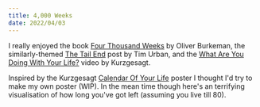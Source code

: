```yaml
---
title: 4,000 Weeks
date: 2022/04/03
---
```


I really enjoyed the book [Four Thousand Weeks](https://www.amazon.co.uk/Four-Thousand-Weeks-Time-How/dp/1847924018) by Oliver Burkeman, the similarly-themed [The Tail End](https://waitbutwhy.com/2015/12/the-tail-end.html) post by Tim Urban, and the [What Are You Doing With Your Life?](https://www.youtube.com/watch?v=JXeJANDKwDc) video by Kurzgesagt.

Inspired by the Kurzgesagt [Calendar Of Your Life](https://shop-eu.kurzgesagt.org/collections/posters/products/lifespan-calendar-poster?variant=39593533735101) poster I thought I'd try to make my own poster (WIP). In the mean time though here's an terrifying visualisation of how long you've got left (assuming you live till 80).

<FourKWeeks></FourKWeeks>
